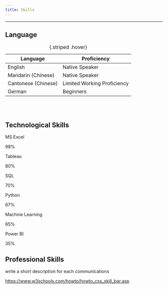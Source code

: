 ```yaml
---
title: Skills
---
```



---

## Language

| Language   | Proficiency                           |
|----------------------|-----------------------------|
| English              | Native Speaker              |
| Mandarin (Chinese)   | Native Speaker              |
| Cantonese (Chinese)  | Limited Working Proficiency |
| German               | Beginners                   |

: {.striped .hover}

<br><br> 

## Technological Skills

<p>MS Excel</p>
<div class="container">
  <div class="skills excel">98%</div>
</div>

<p>Tableau</p>
<div class="container">
  <div class="skills tableau">80%</div>
</div>

<p>SQL</p>
<div class="container">
  <div class="skills sql">70%</div>
</div>

<p>Python</p>
<div class="container">
  <div class="skills python">67%</div>
</div>

<p>Machine Learning</p>
<div class="container">
  <div class="skills ml">65%</div>
</div>

<p>Power BI</p>
<div class="container">
  <div class="skills powerbi">35%</div>
</div>




## Professional Skills



write a short description for each
communications






<https://www.w3schools.com/howto/howto_css_skill_bar.asp> 
